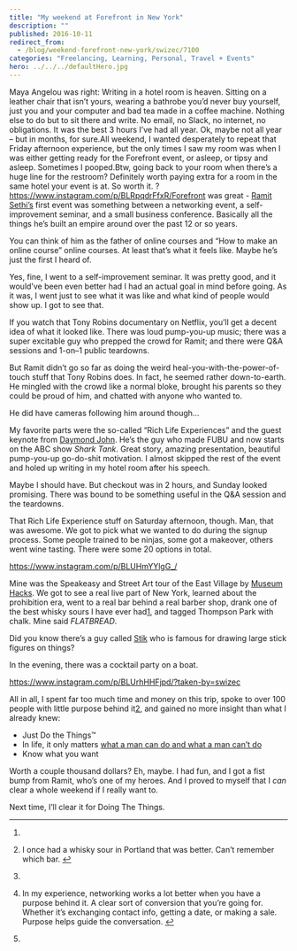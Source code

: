```yaml
---
title: "My weekend at Forefront in New York"
description: ""
published: 2016-10-11
redirect_from:
  - /blog/weekend-forefront-new-york/swizec/7100
categories: "Freelancing, Learning, Personal, Travel + Events"
hero: ../../../defaultHero.jpg
---
```


Maya Angelou was right: Writing in a hotel room is heaven. Sitting on a leather chair that isn’t yours, wearing a bathrobe you’d never buy yourself, just you and your computer and bad tea made in a coffee machine. Nothing else to do but to sit there and write. No email, no Slack, no internet, no obligations. It was the best 3 hours I’ve had all year. Ok, maybe not all year – but in months, for sure.All weekend, I wanted desperately to repeat that Friday afternoon experience, but the only times I saw my room was when I was either getting ready for the Forefront event, or asleep, or tipsy and asleep. Sometimes I pooped.Btw, going back to your room when there’s a huge line for the restroom? Definitely worth paying extra for a room in the same hotel your event is at. So worth it. ?<https://www.instagram.com/p/BLRpqdrFfxR/Forefront> was great - [Ramit Sethi’s](http://www.iwillteachyoutoberich.com/) first event was something between a networking event, a self-improvement seminar, and a small business conference. Basically all the things he’s built an empire around over the past 12 or so years.

You can think of him as the father of online courses and “How to make an online course” online courses. At least that’s what it feels like. Maybe he’s just the first I heard of.

Yes, fine, I went to a self-improvement seminar. It was pretty good, and it would’ve been even better had I had an actual goal in mind before going. As it was, I went just to see what it was like and what kind of people would show up. I got to see that.

If you watch that Tony Robins documentary on Netflix, you’ll get a decent idea of what it looked like. There was loud pump-you-up music; there was a super excitable guy who prepped the crowd for Ramit; and there were Q&A sessions and 1-on–1 public teardowns.

But Ramit didn’t go so far as doing the weird heal-you-with-the-power-of-touch stuff that Tony Robins does. In fact, he seemed rather down-to-earth. He mingled with the crowd like a normal bloke, brought his parents so they could be proud of him, and chatted with anyone who wanted to.

He did have cameras following him around though…

My favorite parts were the so-called “Rich Life Experiences” and the guest keynote from [Daymond John](https://en.wikipedia.org/wiki/Daymond_John). He’s the guy who made FUBU and now starts on the ABC show _Shark Tank_. Great story, amazing presentation, beautiful pump-you-up go-do-shit motivation. I almost skipped the rest of the event and holed up writing in my hotel room after his speech.

Maybe I should have. But checkout was in 2 hours, and Sunday looked promising. There was bound to be something useful in the Q&A session and the teardowns.

That Rich Life Experience stuff on Saturday afternoon, though. Man, that was awesome. We got to pick what we wanted to do during the signup process. Some people trained to be ninjas, some got a makeover, others went wine tasting. There were some 20 options in total.

https://www.instagram.com/p/BLUHmYYlgG_/

Mine was the Speakeasy and Street Art tour of the East Village by [Museum Hacks](https://museumhack.com/). We got to see a real live part of New York, learned about the prohibition era, went to a real bar behind a real barber shop, drank one of the best whisky sours I have ever had[1](#fn1-9817 "see footnote"), and tagged Thompson Park with chalk. Mine said _FLATBREAD_.

Did you know there’s a guy called [Stik](https://en.wikipedia.org/wiki/Stik) who is famous for drawing large stick figures on things?

In the evening, there was a cocktail party on a boat.

https://www.instagram.com/p/BLUrhHHFjpd/?taken-by=swizec

All in all, I spent far too much time and money on this trip, spoke to over 100 people with little purpose behind it[2](#fn2-9817 "see footnote"), and gained no more insight than what I already knew:

- Just Do the Things™
- In life, it only matters [what a man can do and what a man can’t do](https://www.youtube.com/watch?v=Wxi-IUnCN_8)
- Know what you want

Worth a couple thousand dollars? Eh, maybe. I had fun, and I got a fist bump from Ramit, who’s one of my heroes. And I proved to myself that I _can_ clear a whole weekend if I really want to.

Next time, I’ll clear it for Doing The Things.

---

1.

2. I once had a whisky sour in Portland that was better. Can’t remember which bar. [↩︎](#fnr1-9817 "return to article")

3.

4. In my experience, networking works a lot better when you have a purpose behind it. A clear sort of conversion that you’re going for. Whether it’s exchanging contact info, getting a date, or making a sale. Purpose helps guide the conversation. [↩︎](#fnr2-9817 "return to article")

5.
